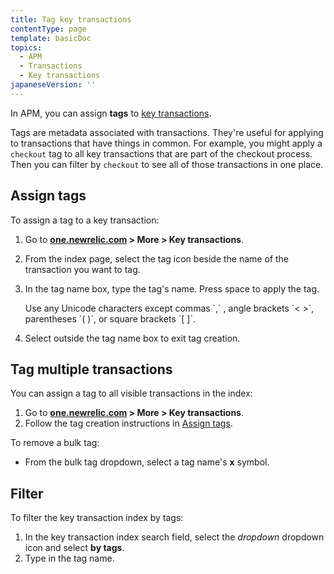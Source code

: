 ```yaml
---
title: Tag key transactions
contentType: page
template: basicDoc
topics:
  - APM
  - Transactions
  - Key transactions
japaneseVersion: ''
---
```


In APM, you can assign **tags** to [key transactions](/docs/apm/transactions/key-transactions/key-transactions-tracking-important-transactions-or-events).

Tags are metadata associated with transactions. They're useful for applying to transactions that have things in common. For example, you might apply a `checkout` tag to all key transactions that are part of the checkout process. Then you can filter by `checkout` to see all of those transactions in one place.

## Assign tags

To assign a tag to a key transaction:

1. Go to **[one.newrelic.com](https://one.newrelic.com) > More > Key transactions**.
2. From the index page, select the tag <Icon name="tag"/>
   icon beside the name of the transaction you want to tag.
3. In the tag name box, type the tag's name. Press space to apply the tag.

   <Callout variant="tip">
     Use any Unicode characters except commas `,` , angle brackets `< >`, parentheses `( )`, or square brackets `[ ]`.
   </Callout>
4. Select outside the tag name box to exit tag creation.

## Tag multiple transactions

You can assign a tag to all visible transactions in the index:

1. Go to **[one.newrelic.com](https://one.newrelic.com) > More > Key transactions**.
2. Follow the tag creation instructions in [Assign tags](#tagging_assign).

To remove a bulk tag:

* From the bulk tag dropdown, select a tag name's **x** symbol.

## Filter

To filter the key transaction index by tags:

1. In the key transaction index search field, select the <i className="fa fa-angle-down"><span>dropdown </span></i>
   dropdown icon and select **by tags**.
2. Type in the tag name.
